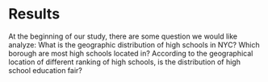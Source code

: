 # Results

At the beginning of our study, there are some question we would like analyze: What is the geographic distribution of high schools in NYC? Which borough are most high schools located in? According to the geographical location of different ranking of high schools, is the distribution of high school education fair? 

